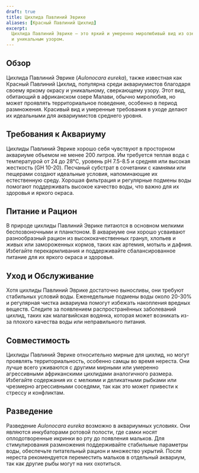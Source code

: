 ```yaml
---
draft: true
title: Цихлида Павлиний Эврике
aliases: [Красный Павлиний Цихлид]
excerpt:
  Цихлида Павлиний Эврике — это яркий и умеренно миролюбивый вид из озера Малави, известный своими великолепными цветами
  и уникальным узором.
---
```


## Обзор

Цихлида Павлиний Эврике (_Aulonocara eureka_), также известная как Красный Павлиний Цихлид, популярна среди
аквариумистов благодаря своему яркому окрасу и уникальному, сверкающему узору. Этот вид, обитающий в африканском озере
Малави, обычно миролюбив, но может проявлять территориальное поведение, особенно в период размножения. Красивый вид и
умеренные требования в уходе делают их идеальными для аквариумистов среднего уровня.

## Требования к Аквариуму

Цихлиды Павлиний Эврике хорошо себя чувствуют в просторном аквариуме объемом не менее 200 литров. Им требуется теплая
вода с температурой от 24 до 28°C, уровень pH 7.5-8.5 и средняя или высокая жесткость (GH 10-20). Песчаный субстрат в
сочетании с камнями или пещерами создают идеальные условия, напоминающие их естественную среду. Хорошая фильтрация и
регулярные подмены воды помогают поддерживать высокое качество воды, что важно для их здоровья и яркого окраса.

## Питание и Рацион

В природе цихлиды Павлиний Эврике питаются в основном мелкими беспозвоночными и планктоном. В аквариуме они хорошо
усваивают разнообразный рацион из высококачественных гранул, хлопьев и живых или замороженных кормов, таких как артемия,
мотыль и дафния. Избегайте перекармливания и поддерживайте сбалансированное питание для их яркого окраса и здоровья.

## Уход и Обслуживание

Хотя цихлиды Павлиний Эврике достаточно выносливы, они требуют стабильных условий воды. Еженедельные подмены воды около
20-30% и регулярная чистка аквариума помогут избежать накопления вредных веществ. Следите за появлением распространённых
заболеваний цихлид, таких как малагвийская водянка, которая может возникать из-за плохого качества воды или
неправильного питания.

## Совместимость

Цихлиды Павлиний Эврике относительно мирные для цихлид, но могут проявлять территориальность, особенно самцы во время
нереста. Они лучше всего уживаются с другими мирными или умеренно агрессивными африканскими цихлидами аналогичного
размера. Избегайте содержания их с мелкими и деликатными рыбками или чрезмерно агрессивными соседями, так как это может
привести к стрессу и конфликтам.

## Разведение

Разведение _Aulonocara eureka_ возможно в аквариумных условиях. Они являются инкубаторами ротовой полости, где самки
носят оплодотворенные икринки во рту до появления мальков. Для стимулирования размножения поддерживайте стабильные
параметры воды, обеспечьте питательный рацион и множество укрытий. После нереста рекомендуется переместить мальков в
отдельный аквариум, так как другие рыбы могут на них охотиться.
